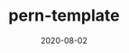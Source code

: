 ---
title: pern-template
date: 2020-08-02
description: Lightweight PERN template with built-in Passport authentication.
repo: https://github.com/jagmitg/pern-template
tags: TypeScript, HTML
---